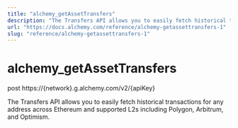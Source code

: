 ```yaml
---
title: "alchemy_getAssetTransfers"
description: "The Transfers API allows you to easily fetch historical transactions for any address across Ethereum and supported L2s including Polygon, Arbitrum, and Optimism."
url: "https://docs.alchemy.com/reference/alchemy-getassettransfers-1"
slug: "reference/alchemy-getassettransfers-1"
---
```


# alchemy\_getAssetTransfers

post https\://\{network}.g.alchemy.com/v2/\{apiKey}

The Transfers API allows you to easily fetch historical transactions for any address across Ethereum and supported L2s including Polygon, Arbitrum, and Optimism.
